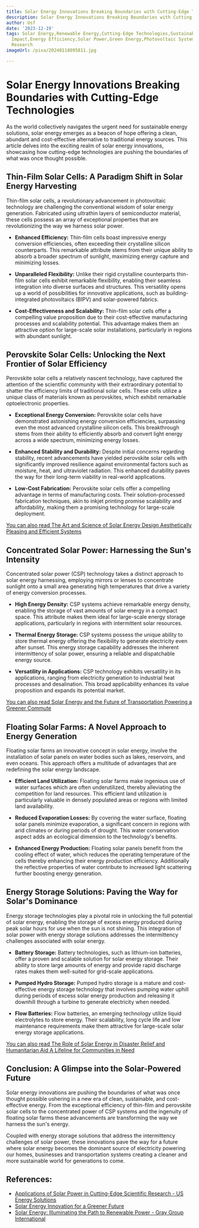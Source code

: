 ```yaml
---
title: Solar Energy Innovations Breaking Boundaries with Cutting-Edge Technologies
description: Solar Energy Innovations Breaking Boundaries with Cutting-Edge Technologies
author: Usf
date: '2023-12-19'
tags: Solar Energy,Renewable Energy,Cutting-Edge Technologies,Sustainability,Environmental
  Impact,Energy Efficiency,Solar Power,Green Energy,Photovoltaic Systems,Solar Energy
  Research
imageUrl: /pixa/20240118095811.jpg

---
```

# Solar Energy Innovations Breaking Boundaries with Cutting-Edge Technologies

As the  world collectively navigates the urgent need for sustainable energy solutions, solar  energy emerges as a beacon of hope offering a clean, abundant and cost-effective alternative to traditional energy sources. This article delves into the exciting realm of solar  energy innovations, showcasing  how  cutting-edge  technologies are pushing the boundaries of what was once thought possible.

## Thin-Film  Solar Cells: A Paradigm Shift in Solar Energy Harvesting

Thin-film solar cells, a revolutionary advancement in photovoltaic technology are challenging the conventional wisdom of  solar energy generation.  Fabricated using ultrathin layers of semiconductor material, these cells possess an array of exceptional properties that are revolutionizing the way we harness  solar power.

* **Enhanced Efficiency:** Thin-film cells boast impressive energy conversion efficiencies,  often exceeding their crystalline silicon counterparts.  This remarkable  attribute stems from their unique ability to absorb a broader spectrum of sunlight, maximizing  energy capture and minimizing losses.

* **Unparalleled Flexibility:** Unlike their rigid crystalline counterparts thin-film solar cells exhibit remarkable flexibility, enabling their seamless  integration into diverse surfaces and structures. This versatility opens up a world  of possibilities for innovative applications, such as  building-integrated photovoltaics (BIPV) and solar-powered  fabrics.

* **Cost-Effectiveness and Scalability:** Thin-film solar cells offer a compelling value proposition due to their  cost-effective manufacturing processes and  scalability potential.  This advantage makes them  an attractive option for large-scale solar installations, particularly in regions  with abundant sunlight.

## Perovskite Solar Cells: Unlocking  the Next Frontier of Solar Efficiency

Perovskite solar cells a relatively nascent  technology, have captured the attention of the scientific community with  their extraordinary potential to shatter the efficiency limits of traditional  solar cells. These cells utilize a unique class of materials  known as perovskites,  which exhibit remarkable optoelectronic properties.

* **Exceptional Energy Conversion:** Perovskite solar cells have demonstrated astonishing energy conversion efficiencies, surpassing even the most advanced  crystalline silicon cells. This breakthrough stems from their ability to efficiently absorb and convert light energy across  a wide  spectrum, minimizing energy  losses.

* **Enhanced Stability and Durability:** Despite initial concerns regarding stability, recent advancements have yielded perovskite solar cells with significantly improved resilience against environmental factors such  as  moisture, heat, and ultraviolet radiation. This enhanced durability paves the way for  their long-term viability in real-world applications.

*  **Low-Cost Fabrication:** Perovskite solar cells offer a compelling advantage in terms of manufacturing costs. Their solution-processed fabrication techniques, akin to inkjet  printing promise scalability and affordability,  making  them a promising technology for large-scale deployment.

[You can also read The Art and Science  of Solar Energy  Design Aesthetically Pleasing and  Efficient Systems](The%20Art%20and%20Science%20of%20Solar%20Energy%20Design%20Aesthetically%20Pleasing%20and%20Efficient%20Systems)


## Concentrated Solar Power: Harnessing the Sun's  Intensity

Concentrated solar  power (CSP)  technology takes a distinct approach to solar energy harnessing, employing mirrors or lenses  to concentrate sunlight onto a small area generating high temperatures that drive a variety of energy conversion processes.

* **High Energy Density:** CSP systems achieve remarkable energy density,  enabling the storage of vast amounts of solar energy in  a compact space.  This attribute makes them ideal for large-scale energy storage applications, particularly in regions with intermittent solar  resources.

* **Thermal Energy Storage:** CSP systems possess the unique ability to store thermal energy offering the flexibility to  generate electricity even after sunset. This energy storage capability addresses  the inherent intermittency of solar  power, ensuring a reliable and dispatchable energy source.

* **Versatility in Applications:** CSP technology exhibits versatility in its applications, ranging from electricity generation to industrial heat  processes and desalination. This broad applicability enhances its value proposition and expands its potential market.

[You can also read Solar Energy and the Future of Transportation Powering a Greener Commute](Solar%20Energy%20and%20the%20Future%20of%20Transportation%20Powering%20a%20Greener%20Commute)


## Floating Solar Farms: A Novel  Approach to Energy Generation

Floating solar farms an innovative concept in  solar energy, involve the installation of solar panels on water bodies such as lakes, reservoirs, and even oceans. This approach  offers a multitude of  advantages that are  redefining the solar  energy landscape.

*  **Efficient Land Utilization:** Floating solar farms make ingenious use of water  surfaces which are often underutilized, thereby alleviating the competition for land resources. This efficient land utilization is particularly valuable in densely populated  areas or regions with  limited land availability.

* **Reduced Evaporation Losses:** By covering the water surface, floating  solar panels minimize evaporation, a significant  concern in regions with arid climates or during periods of drought. This water conservation aspect adds  an ecological dimension to the technology's benefits.

* **Enhanced Energy Production:** Floating solar panels benefit from the cooling effect of water, which reduces the operating temperature of the cells thereby enhancing  their energy production efficiency. Additionally the reflective properties of water contribute to increased light scattering further boosting energy generation.

## Energy Storage Solutions: Paving  the Way for Solar's Dominance

Energy storage technologies play a pivotal role in unlocking the full potential of solar energy, enabling  the storage of  excess energy  produced during peak solar hours for use when the sun is not shining. This  integration of solar power  with energy storage solutions addresses the intermittency challenges associated  with solar energy.

* **Battery Storage:** Battery  technologies, such as lithium-ion batteries, offer a proven and scalable solution for  solar energy storage. Their ability to store large amounts of energy and provide rapid discharge rates makes them well-suited for grid-scale applications.

*  **Pumped Hydro Storage:** Pumped hydro storage is a  mature and cost-effective  energy storage technology that involves pumping water uphill  during  periods of excess solar energy production and releasing it downhill through a turbine to generate electricity when needed.

* **Flow Batteries:** Flow batteries, an  emerging technology utilize liquid electrolytes to store energy. Their scalability, long cycle life and low maintenance requirements make  them  attractive for large-scale solar energy storage applications.

[You can also read  The Role of Solar Energy in Disaster Relief and Humanitarian Aid A Lifeline for Communities in Need](The%20Role%20of%20Solar%20Energy%20in%20Disaster%20Relief%20and%20Humanitarian%20Aid%20A%20Lifeline%20for%20Communities%20in%20Need)


## Conclusion: A  Glimpse into the Solar-Powered Future

Solar energy innovations  are pushing the boundaries of what  was once thought possible ushering in a new era of  clean, sustainable, and cost-effective energy. From the exceptional efficiency  of thin-film and  perovskite solar cells to the concentrated power of  CSP systems and the  ingenuity of floating solar farms  these advancements are transforming the way we harness the sun's energy.

Coupled with energy storage solutions that address the intermittency challenges of solar power, these  innovations pave the way for a future where solar energy becomes the dominant source of  electricity powering  our homes, businesses and transportation systems  creating  a cleaner and  more  sustainable world  for generations to come.

## References:
- [Applications of Solar Power in Cutting-Edge Scientific Research - US Energy Solutions](https://energy5.com/applications-of-solar-power-in-cutting-edge-scientific-research)
- [Solar Energy Innovation for a Greener Future](https://energy5.com/solar-energy-innovation-for-a-greener-future)
- [Solar Energy: Illuminating the Path to Renewable Power - Gray Group International](https://www.graygroupintl.com/blog/solar-energy)
